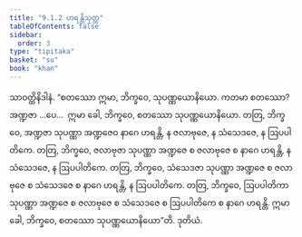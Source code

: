 ```yaml
---
title: "9.1.2 ဟရန္တိသုတ္တ"
tableOfContents: false
sidebar:
  order: 3
type: "tipitaka"
basket: "su"
book: "khan"
---
```



<DynamicBreadcrumb />

<Division number="393" book="khan">

<Paragraph number="1187" book="khan">
သာဝတ္ထိနိဒါနံ. “စတဿော ဣမာ, ဘိက္ခဝေ, သုပဏ္ဏယောနိယော. ကတမာ စတဿော? အဏ္ဍဇာ …ပေ…  ဣမာ ခေါ, ဘိက္ခဝေ, စတဿော သုပဏ္ဏယောနိယော. တတြ, ဘိက္ခဝေ, အဏ္ဍဇာ သုပဏ္ဏာ အဏ္ဍဇေဝ နာဂေ ဟရန္တိ, န ဇလာဗုဇေ, န သံသေဒဇေ, န ဩပပါတိကေ. တတြ, ဘိက္ခဝေ, ဇလာဗုဇာ သုပဏ္ဏာ အဏ္ဍဇေ စ ဇလာဗုဇေ စ နာဂေ ဟရန္တိ, န သံသေဒဇေ, န ဩပပါတိကေ. တတြ, ဘိက္ခဝေ, သံသေဒဇာ သုပဏ္ဏာ အဏ္ဍဇေ စ ဇလာဗုဇေ စ သံသေဒဇေ စ နာဂေ ဟရန္တိ, န ဩပပါတိကေ. တတြ, ဘိက္ခဝေ, ဩပပါတိကာ သုပဏ္ဏာ အဏ္ဍဇေ စ ဇလာဗုဇေ စ သံသေဒဇေ စ ဩပပါတိကေ စ နာဂေ ဟရန္တိ. ဣမာ ခေါ, ဘိက္ခဝေ, စတဿော သုပဏ္ဏယောနိယော”တိ.

</Paragraph>
</Division>

<Paragraph number="1188" type="center" book="khan">
ဒုတိယံ.
</Paragraph>